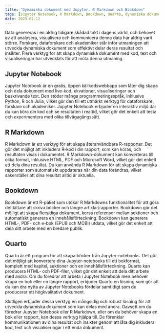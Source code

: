 ```yaml
---
title: "Dynamiska dokument med Jupyter, R Markdown och Bookdown"
tags: [Jupyter Notebook, R Markdown, Bookdown, Quarto, dynamiska dokument, dataanalys, visualisering, kommunikation, reproducerbara rapporter, datavetenskap, forskning, akademisk verksamhet]
date: 2023-02-12
---
```


Data genereras i en aldrig tidigare skådad takt i dagens värld, och behovet av att analysera, visualisera och kommunicera denna data har aldrig varit större. Forskare, dataforskare och akademiker står inför utmaningen att utveckla dynamiska dokument som effektivt delar deras resultat och insikter. Flera verktyg för att skapa dynamiska dokument med kod, text och visualiseringar har utvecklats för att möta denna utmaning.


<CiteDrive />

## Jupyter Notebook

Jupyter Notebook är en gratis, öppen källkodswebbapp som låter dig skapa och dela dokument med live-kod, ekvationer, visualiseringar och beskrivande text. Den stöder många programmeringsspråk, inklusive Python, R och Julia, vilket gör den till ett utmärkt verktyg för dataforskare, forskare och akademiker. Jupyter Notebook erbjuder en interaktiv miljö där du kan köra din kod och se resultaten i realtid, vilket gör det enkelt att testa och experimentera med olika tillvägagångssätt.

## R Markdown

R Markdown är ett verktyg för att skapa återanvändbara R-rapporter. Det gör det möjligt att inkludera R-kod i din rapport, som kan köras, och resultaten visas i dokumentet. R Markdown-dokument kan konverteras till olika format, inklusive HTML, PDF och Microsoft Word, vilket gör det enkelt att dela dina resultat. Du kan använda R Markdown för att skapa dynamiska rapporter som automatiskt uppdateras när din data förändras, vilket säkerställer att dina resultat alltid är aktuella.

## Bookdown

Bookdown är ett R-paket som utökar R Markdowns funktionalitet för att göra det lättare att skriva böcker och längre artiklar/rapporter. Bookdown gör det möjligt att skapa flersidiga dokument, korsa referenser mellan sektioner och automatiskt generera en innehållsförteckning. Bookdown kan generera HTML-, PDF- och e-bok (EPUB och MOBI) utdata, vilket gör det enkelt att dela ditt arbete med en bredare publik.

## Quarto

Quarto är ett program för att skapa böcker från Jupyter-notebooks. Det gör det möjligt att konvertera dina Jupyter-notebooks till ett bokformat, komplett med kapitel, sektioner och en innehållsförteckning. Quarto kan producera HTML- och PDF-filer, vilket gör det enkelt att dela ditt arbete med andra. Om du föredrar att arbeta i Jupyter Notebook men behöver skapa en bok eller en längre rapport, erbjuder Quarto en lösning som gör att du kan dra nytta av Jupyter Notebooks fördelar samtidigt som du producerar ett högkvalitativt dokument.

Slutligen erbjuder dessa verktyg en mångsidig och robust lösning för att utveckla dynamiska dokument som kan delas med andra. Oavsett om du föredrar Jupyter Notebook eller R Markdown, eller om du behöver skapa en bok eller rapport, kan dessa verktyg hjälpa till. De förenklar kommunikationen av dina resultat och insikter genom att låta dig inkludera kod, text och visualiseringar i ett enda dokument.
